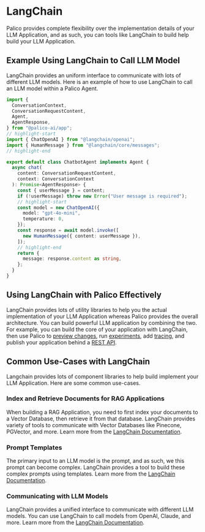
# LangChain

Palico provides complete flexibility over the implementation details of your LLM Application, and as such, you can tools like LangChain to build help build your LLM Application.

## Example Using LangChain to Call LLM Model

LangChain provides an uniform interface to communicate with lots of different LLM models. Here is an example of how to use LangChain to call an LLM model within a Palico Agent.

```typescript {{title:"src/agents/my_agent/index.ts"}}
import {
  ConversationContext,
  ConversationRequestContent,
  Agent,
  AgentResponse,
} from "@palico-ai/app";
// highlight-start
import { ChatOpenAI } from "@langchain/openai";
import { HumanMessage } from "@langchain/core/messages";
// highlight-end

export default class ChatbotAgent implements Agent {
  async chat(
    content: ConversationRequestContent,
    context: ConversationContext
  ): Promise<AgentResponse> {
    const { userMessage } = content;
    if (!userMessage) throw new Error("User message is required");
    // highlight-start
    const model = new ChatOpenAI({
      model: "gpt-4o-mini",
      temperature: 0,
    });
    const response = await model.invoke([
      new HumanMessage({ content: userMessage }),
    ]);
    // highlight-end
    return {
      message: response.content as string,
    };
  }
}
```

## Using LangChain with Palico Effectively
LangChain provides lots of utility libraries to help you the actual implementation of your LLM Application whereas Palico provides the overall architecture. You can build powerful LLM application by combining the two. For example, you can build the core of your application with LangChain, then use Palico to <a href={AppRoute.PreviewChanges}>preview changes</a>, run <a href={AppRoute.Experiments}>experiments</a>, add <a href={AppRoute.Telemetry}>tracing</a>, and publish your application behind a <a href={AppRoute.ClientSdk}>REST API</a>.

## Common Use-Cases with LangChain
Langchain provides lots of component libraries to help build implement your LLM Application. Here are some common use-cases.
### Index and Retrieve Documents for RAG Applications
When building a RAG Application, you need to first index your documents to a Vector Database, then retrieve it from that database. LangChain provides variety of tools to communicate with Vector Databases like Pinecone, PGVector, and more. Learn more from the [LangChain Documentation](https://js.langchain.com/v0.2/docs/tutorials/rag/).

### Prompt Templates
The primary input to an LLM model is the prompt, and as such, we this prompt can become complex. LangChain provides a tool to build these complex prompts using templates. Learn more from the [LangChain Documentation](https://js.langchain.com/v0.2/docs/concepts/#prompt-templates).

### Communicating with LLM Models
LangChain provides a unified interface to communicate with different LLM models. You can use LangChain to call models from OpenAI, Claude, and more. Learn more from the [LangChain Documentation](https://js.langchain.com/v0.2/docs/how_to/#llms).
